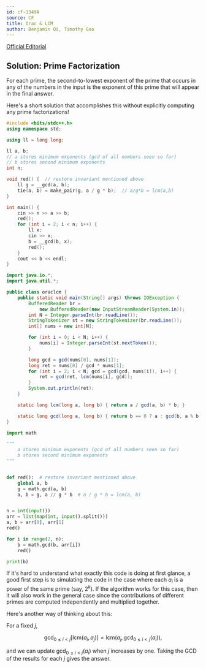 ```yaml
---
id: cf-1349A
source: CF
title: Orac & LCM
author: Benjamin Qi, Timothy Gao
---
```


[Official Editorial](https://codeforces.com/blog/entry/77284)

## Solution: Prime Factorization

For each prime, the second-to-lowest exponent of the prime that occurs in any of
the numbers in the input is the exponent of this prime that will appear in the
final answer.

Here's a short solution that accomplishes this without explicitly computing any
prime factorizations!

<LanguageSection>
<CPPSection>

```cpp
#include <bits/stdc++.h>
using namespace std;

using ll = long long;

ll a, b;
// a stores minimum exponents (gcd of all numbers seen so far)
// b stores second minimum exponents
int n;

void red() {  // restore invariant mentioned above
	ll g = __gcd(a, b);
	tie(a, b) = make_pair(g, a / g * b);  // a/g*b = lcm(a,b)
}

int main() {
	cin >> n >> a >> b;
	red();
	for (int i = 2; i < n; i++) {
		ll x;
		cin >> x;
		b = __gcd(b, x);
		red();
	}
	cout << b << endl;
}
```

</CPPSection>

<JavaSection>

```java
import java.io.*;
import java.util.*;

public class oraclcm {
	public static void main(String[] args) throws IOException {
		BufferedReader br =
		    new BufferedReader(new InputStreamReader(System.in));
		int N = Integer.parseInt(br.readLine());
		StringTokenizer st = new StringTokenizer(br.readLine());
		int[] nums = new int[N];

		for (int i = 0; i < N; i++) {
			nums[i] = Integer.parseInt(st.nextToken());
		}

		long gcd = gcd(nums[0], nums[1]);
		long ret = nums[0] / gcd * nums[1];
		for (int i = 2; i < N; gcd = gcd(gcd, nums[i]), i++) {
			ret = gcd(ret, lcm(nums[i], gcd));
		}
		System.out.println(ret);
	}

	static long lcm(long a, long b) { return a / gcd(a, b) * b; }

	static long gcd(long a, long b) { return b == 0 ? a : gcd(b, a % b); }
}
```

</JavaSection>

<PySection>

```py
import math

"""
    a stores minimum exponents (gcd of all numbers seen so far)
    b stores second minimum exponents
"""


def red():  # restore invariant mentioned above
	global a, b
	g = math.gcd(a, b)
	a, b = g, a // g * b  # a / g * b = lcm(a, b)


n = int(input())
arr = list(map(int, input().split()))
a, b = arr[0], arr[1]
red()

for i in range(2, n):
	b = math.gcd(b, arr[i])
	red()

print(b)
```

</PySection>

</LanguageSection>

If it's hard to understand what exactly this code is doing at first glance, a
good first step is to simulating the code in the case where each $a_i$ is a
power of the same prime (say, $2^k$). If the algorithm works for this case, then
it will also work in the general case since the contributions of different
primes are computed independently and multiplied together.

<!-- the GCD function is [multiplicative](https://en.wikipedia.org/wiki/Multiplicative_function). -->

Here's another way of thinking about this:

For a fixed $j$,

$$
\gcd_{0\le i<j}\left[\text{lcm}(a_i,a_j)\right]=\text{lcm}(a_j,\gcd_{0\le i<j}(a_i)),
$$

and we can update $\gcd_{0\le i<j}(a_i)$ when $j$ increases by one. Taking the
GCD of the results for each $j$ gives the answer.
